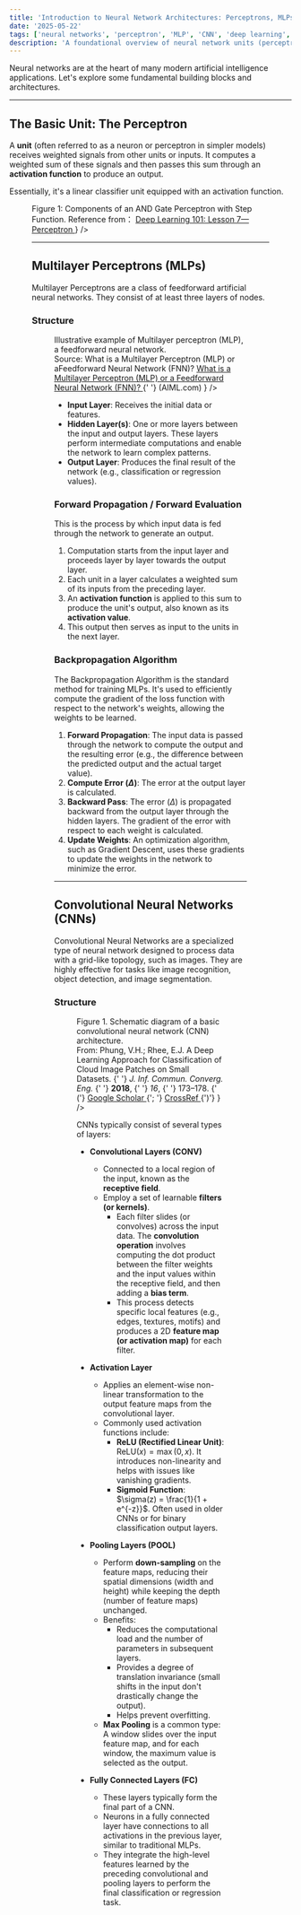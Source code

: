 ```yaml
---
title: 'Introduction to Neural Network Architectures: Perceptrons, MLPs, and CNNs'
date: '2025-05-22'
tags: ['neural networks', 'perceptron', 'MLP', 'CNN', 'deep learning', 'machine learning']
description: 'A foundational overview of neural network units (perceptrons), Multilayer Perceptrons (MLPs) including their structure and learning algorithms, and Convolutional Neural Networks (CNNs) with their distinct layers and operations.'
---
```


Neural networks are at the heart of many modern artificial intelligence applications. Let's explore some fundamental building blocks and architectures.

---

## The Basic Unit: The Perceptron

A **unit** (often referred to as a neuron or perceptron in simpler models) receives weighted signals from other units or inputs. It computes a weighted sum of these signals and then passes this sum through an **activation function** to produce an output.

Essentially, it's a linear classifier unit equipped with an activation function.

<Figure
  src="/images/and-gate-perceptron.png"
  alt="Components of an AND Gate Perceptron with Step Function"
  width={650}
  height={400}
  caption={<>
    Figure 1: Components of an AND Gate Perceptron with Step Function. Reference from：
    <a href="https://muneebsa.medium.com/deep-learning-101-lesson-7-perceptron-f6a698d81be8" target="_blank" rel="noopener noreferrer" className="text-primary hover:text-primary/80 hover:underline">
      Deep Learning 101: Lesson 7— Perceptron
    </a>
  </>}
/>

---

## Multilayer Perceptrons (MLPs)

Multilayer Perceptrons are a class of feedforward artificial neural networks. They consist of at least three layers of nodes.

### Structure

<Figure
  src="/images/mlp-feedforward-neural-network.png"
  alt="Illustrative example of Multilayer perceptron (MLP), a Feedforward neural network"
  width={700}
  height={450} 
  caption={<>
    Illustrative example of Multilayer perceptron (MLP), a feedforward neural network.
    <br />
    <span className="text-xs mt-1 inline-block">
      Source: What is a Multilayer Perceptron (MLP) or aFeedforward Neural Network (FNN)?
      <a 
        href="https://aiml.com/what-is-a-multilayer-perceptron-mlp/" 
        target="_blank" 
        rel="noopener noreferrer" 
        className="text-primary hover:text-primary/80 hover:underline focus:outline-none focus:ring-2 focus:ring-ring focus:ring-offset-2 rounded-sm"
      >
        What is a Multilayer Perceptron (MLP) or a Feedforward Neural Network (FNN)?
      </a>
      {' '}
      (AIML.com)
    </span>
  </>}
/>

-   **Input Layer**: Receives the initial data or features.
-   **Hidden Layer(s)**: One or more layers between the input and output layers. These layers perform intermediate computations and enable the network to learn complex patterns.
-   **Output Layer**: Produces the final result of the network (e.g., classification or regression values).

### Forward Propagation / Forward Evaluation

This is the process by which input data is fed through the network to generate an output.
1.  Computation starts from the input layer and proceeds layer by layer towards the output layer.
2.  Each unit in a layer calculates a weighted sum of its inputs from the preceding layer.
3.  An **activation function** is applied to this sum to produce the unit's output, also known as its **activation value**.
4.  This output then serves as input to the units in the next layer.

### Backpropagation Algorithm

The Backpropagation Algorithm is the standard method for training MLPs. It's used to efficiently compute the gradient of the loss function with respect to the network's weights, allowing the weights to be learned.
1.  **Forward Propagation**: The input data is passed through the network to compute the output and the resulting error (e.g., the difference between the predicted output and the actual target value).
2.  **Compute Error ($\Delta$)**: The error at the output layer is calculated.
3.  **Backward Pass**: The error ($\Delta$) is propagated backward from the output layer through the hidden layers. The gradient of the error with respect to each weight is calculated.
4.  **Update Weights**: An optimization algorithm, such as Gradient Descent, uses these gradients to update the weights in the network to minimize the error.

---

## Convolutional Neural Networks (CNNs)

Convolutional Neural Networks are a specialized type of neural network designed to process data with a grid-like topology, such as images. They are highly effective for tasks like image recognition, object detection, and image segmentation.

### Structure

<Figure
  src="/images/cnn-architecture-diagram.png"
  alt="Schematic diagram of a basic CNN architecture"
  width={700} 
  height={350} 
  caption={<>
    Figure 1. Schematic diagram of a basic convolutional neural network (CNN) architecture.
    <br />
    <span className="text-xs mt-1 inline-block">
      From: Phung, V.H.; Rhee, E.J. A Deep Learning Approach for Classification of Cloud Image Patches on Small Datasets.
      {' '}
      <em>J. Inf. Commun. Converg. Eng.</em>
      {' '}
      <b>2018</b>,
      {' '}
      <em>16</em>,
      {' '}
      173–178.
      {' ('}
      <a 
        href="https://scholar.google.com/scholar_lookup?title=A+Deep+Learning+Approach+for+Classification+of+Cloud+Image+Patches+on+Small+Datasets&author=Phung,+V.H.&author=Rhee,+E.J.&publication_year=2018&journal=J.+Inf.+Commun.+Converg.+Eng.&volume=16&pages=173%E2%80%93178&doi=10.6109/jicce.2018.16.3.173" 
        target="_blank" 
        rel="noopener noreferrer" 
        className="text-primary hover:text-primary/80 hover:underline focus:outline-none focus:ring-2 focus:ring-ring focus:ring-offset-2 rounded-sm"
      >
        Google Scholar
      </a>
      {'; '}
      <a 
        href="https://koreascience.or.kr/article/JAKO201831854885763.page" 
        target="_blank" 
        rel="noopener noreferrer" 
        className="text-primary hover:text-primary/80 hover:underline focus:outline-none focus:ring-2 focus:ring-ring focus:ring-offset-2 rounded-sm"
      >
        CrossRef
      </a>
      {')'}
    </span>
  </>}
/>

CNNs typically consist of several types of layers:

- **Convolutional Layers (CONV)**
  - Connected to a local region of the input, known as the **receptive field**.
  - Employ a set of learnable **filters (or kernels)**.
    - Each filter slides (or convolves) across the input data. The **convolution operation** involves computing the dot product between the filter weights and the input values within the receptive field, and then adding a **bias term**.
    - This process detects specific local features (e.g., edges, textures, motifs) and produces a 2D **feature map (or activation map)** for each filter.

- **Activation Layer**
  - Applies an element-wise non-linear transformation to the output feature maps from the convolutional layer.
  - Commonly used activation functions include:
    - **ReLU (Rectified Linear Unit)**: $\text{ReLU}(x) = \max(0, x)$. It introduces non-linearity and helps with issues like vanishing gradients.
    - **Sigmoid Function**: $\sigma(z) = \frac{1}{1 + e^{-z}}$. Often used in older CNNs or for binary classification output layers.

- **Pooling Layers (POOL)**
  - Perform **down-sampling** on the feature maps, reducing their spatial dimensions (width and height) while keeping the depth (number of feature maps) unchanged.
  - Benefits:
    - Reduces the computational load and the number of parameters in subsequent layers.
    - Provides a degree of translation invariance (small shifts in the input don't drastically change the output).
    - Helps prevent overfitting.
  - **Max Pooling** is a common type: A window slides over the input feature map, and for each window, the maximum value is selected as the output.

- **Fully Connected Layers (FC)**
  - These layers typically form the final part of a CNN.
  - Neurons in a fully connected layer have connections to all activations in the previous layer, similar to traditional MLPs.
  - They integrate the high-level features learned by the preceding convolutional and pooling layers to perform the final classification or regression task.
